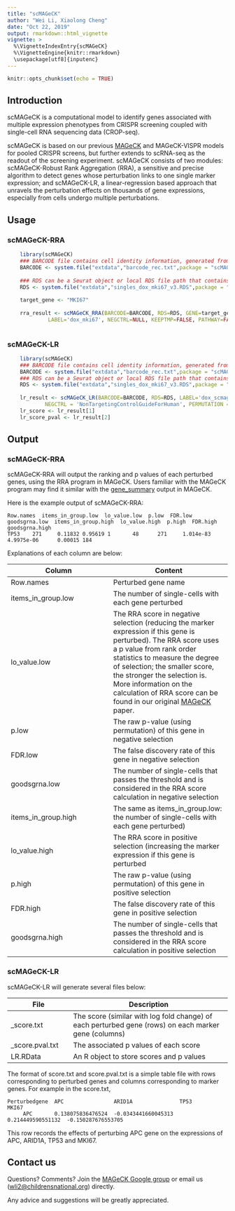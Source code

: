 ```yaml
---
title: "scMAGeCK"
author: "Wei Li, Xiaolong Cheng"
date: "Oct 22, 2019"
output: rmarkdown::html_vignette
vignette: >
  %\VignetteIndexEntry{scMAGeCK}
  %\VignetteEngine{knitr::rmarkdown}
  \usepackage[utf8]{inputenc}
---
```


```r
knitr::opts_chunk$set(echo = TRUE)
```

## Introduction

scMAGeCK is a computational model to identify genes associated with multiple expression phenotypes from CRISPR screening coupled with single-cell RNA sequencing data (CROP-seq).

scMAGeCK is based on our previous [MAGeCK](http://mageck.sourceforge.net) and MAGeCK-VISPR models for pooled CRISPR screens, but further extends to scRNA-seq as the readout of the screening experiment. scMAGeCK consists of two modules: scMAGeCK-Robust Rank Aggregation (RRA), a sensitive and precise algorithm to detect genes whose perturbation links to one single marker expression; and scMAGeCK-LR, a linear-regression based approach that unravels the perturbation effects on thousands of gene expressions, especially from cells undergo multiple perturbations.

## Usage

### scMAGeCK-RRA

```r
    library(scMAGeCK)
    ### BARCODE file contains cell identity information, generated from the cell identity collection step
    BARCODE <- system.file("extdata","barcode_rec.txt",package = "scMAGeCK")
    
    ### RDS can be a Seurat object or local RDS file path that contains the scRNA-seq dataset
    RDS <- system.file("extdata","singles_dox_mki67_v3.RDS",package = "scMAGeCK")
    
    target_gene <- "MKI67"
    
    rra_result <- scMAGeCK_RRA(BARCODE=BARCODE, RDS=RDS, GENE=target_gene,
             LABEL='dox_mki67', NEGCTRL=NULL, KEEPTMP=FALSE, PATHWAY=FALSE, SAVEPATH=NULL)
    
```

### scMAGeCK-LR

```r
    library(scMAGeCK)
    ### BARCODE file contains cell identity information, generated from the cell identity collection step
    BARCODE <- system.file("extdata","barcode_rec.txt",package = "scMAGeCK")
    ### RDS can be a Seurat object or local RDS file path that contains the scRNA-seq dataset
    RDS <- system.file("extdata","singles_dox_mki67_v3.RDS",package = "scMAGeCK")
    
    lr_result <- scMAGeCK_LR(BARCODE=BARCODE, RDS=RDS, LABEL='dox_scmageck_lr', 
            NEGCTRL = 'NonTargetingControlGuideForHuman', PERMUTATION = 1000, SAVEPATH=NULL, LAMBDA=0.01)
    lr_score <- lr_result[1]
    lr_score_pval <- lr_result[2]
```


## Output

### scMAGeCK-RRA

scMAGeCK-RRA will output the ranking and p values of each perturbed genes, using the RRA program in MAGeCK. Users familiar with the MAGeCK program may find it similar with the [gene_summary](https://sourceforge.net/p/mageck/wiki/output/#gene_summary_txt) output in MAGeCK.

Here is the example output of scMAGeCK-RRA:

    Row.names  items_in_group.low  lo_value.low  p.low  FDR.low goodsgrna.low  items_in_group.high  lo_value.high  p.high  FDR.high  goodsgrna.high
    TP53    271     0.11832 0.95619 1       48      271     1.014e-83       4.9975e-06      0.00015 184

Explanations of each column are below:

|Column|Content|
|------|-------|
|Row.names| Perturbed gene name|
|items_in_group.low| The number of single-cells with each gene perturbed |
|lo_value.low | The RRA score in negative selection (reducing the marker expression if this gene is perturbed). The RRA score uses a p value from rank order statistics to measure the degree of selection; the smaller score, the stronger the selection is. More information on the calculation of RRA score can be found in our original [MAGeCK](https://genomebiology.biomedcentral.com/articles/10.1186/s13059-014-0554-4) paper. |      
|p.low  | The raw p-value (using permutation) of this gene in negative selection  |  
|FDR.low | The false discovery rate of this gene in negative selection |
|goodsgrna.low | The number of single-cells that passes the threshold and is considered in the RRA score calculation in negative selection|
|items_in_group.high| The same as items_in_group.low: the number of single-cells with each gene perturbed) |
|lo_value.high| The RRA score in positive selection (increasing the marker expression if this gene is perturbed|      
|p.high| The raw p-value (using permutation) of this gene in positive selection  |  
|FDR.high| The false discovery rate of this gene in positive selection |
|goodsgrna.high| The number of single-cells that passes the threshold and is considered in the RRA score calculation in positive selection|


### scMAGeCK-LR

scMAGeCK-LR will generate several files below:

|File|Description|
|----|----------|
|_score.txt|The score (similar with log fold change) of each perturbed gene (rows) on each marker gene (columns)|
|_score.pval.txt|The associated p values of each score|
|LR.RData|An R object to store scores and p values|

The format of score.txt and score.pval.txt is a simple table file with rows corresponding to perturbed genes and columns corresponding to marker genes. For example in the score.txt,

    Perturbedgene  APC                ARID1A               TP53               MKI67
         APC       0.138075836476524  -0.0343441660045313  0.214449590551132  -0.150287676553705


This row records the effects of perturbing APC gene on the expressions of APC, ARID1A, TP53 and MKI67.

## Contact us
Questions? Comments? Join the [MAGeCK Google group](https://groups.google.com/forum/?hl=en#!forum/mageck) or email us (<wli2@childrensnational.org>) directly.

Any advice and suggestions will be greatly appreciated.

